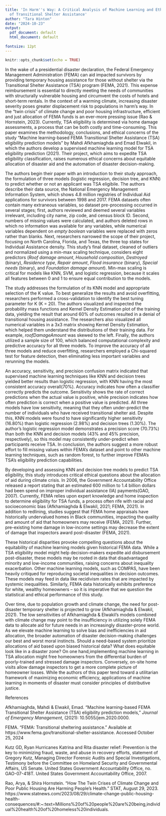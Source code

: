 ---
title: 'In Harm''s Way: A Critical Analysis of Machine Learning and Ethical Allocation
  of Transitional Shelter Assistance'
author: "Tara Hinton"
date: "2024-10-23"
output:
  pdf_document: default
  html_document: default
  
fontsize: 12pt
---

```{r setup, include=FALSE}
knitr::opts_chunk$set(echo = TRUE)
```

In the wake of a presidential disaster declaration, the Federal Emergency Management Administration (FEMA) can aid impacted survivors by providing temporary housing assistance for those without shelter via the Transitional Shelter Assistance (TSA) program (FEMA, 2021). This expense reimbursement is essential to directly meeting the needs of communities with structurally vulnerable housing and circumvent the costs of hotels and short-term rentals. In the context of a warming climate, increasing disaster severity poses greater displacement risk to populations in harm's way. In the "twin crisis" of climate change and poor housing infrastructure, efficient and just allocation of FEMA funds is an ever-more pressing issue (Rao & Hornstein, 2023). Currently, TSA eligibility is determined via home damage assessments, a process that can be both costly and time-consuming. This paper examines the methodology, conclusions, and ethical concerns of the study "Machine learning-based FEMA Transitional Shelter Assistance (TSA) eligibility prediction models" by Mahdi Afkhamiaghda and Emad Elwakil, in which the authors develop a supervised machine learning model for TSA eligibility prediction (2021). Their project, which aims to expedite TSA eligibility classification, raises numerous ethical concerns about equitable allocation of disaster aid and the automation of disaster decision-making. 

The authors begin their paper with an introduction to their study approach, the formulation of three models (logistic regression, decision tree, and KNN) to predict whether or not an applicant was TSA eligibile. The authors describe their data source, the National Emergency Management Information System, which shows 4.8 million registries of Individual Aid applications for survivors between 1998 and 2017. FEMA datasets often contain many extraneous variables, so dataset pre-processing occurred in several stages; first, authors reviewed and deemed several variables irrelevant, including city name, zip code, and census block ID. Second, numbers of missing values were calculated, and authors deleted rows in which no information was available for any variables, while numerical variables dependent on *empty boolean* variables were replaced with zeros rather than blanks. Next, researchers narrowed the scope of their project, focusing on North Carolina, Florida, and Texas, the three top states for Individual Assistance density. This study's final dataset, cleaned of outliers and normalized using a min-max scaling technique, considers eight predictors (*Roof damage amount*, *Household composition*, *Destroyed* (binary), *Residence type*, *Repair amount*, *Flood insurance* (binary), *Special needs* (binary), and *Foundation damage amount*). Min-max scaling is critical for models like KNN, SVM, and logistic regression, because it scales all features between 0 and 1 to ensure equal contribution to the models. 
 
The study addresses the formulation of its KNN model and appropriate selection of the K value. To best generalize the results and avoid overfitting, researchers performed a cross-validation to identify the best tuning parameter for K (K = 20). The authors visualized and inspected the probability mass functions and Kernel Density Estimation plot of the training data, yielding the result that around 60% of outcomes resulted in a denial of transitional housing assistance. The researchers also visualized all numerical variables  in a 3x3 matrix showing Kernel Density Estimation, which helped them understand the distributions of their training data. For example, *roofDamageAmount* was skewed to the left. Finally, the authors utilized a sample size of 100, which balanced computational complexity and predictive accuracy for all three models. To improve the accuracy of all three models and reduce overfitting, researchers employed a Chi-squared test for feature detection, then eliminating less important variables and rerunning the models. 

An accuracy, sensitivity, and precision confusion matrix indicated that supervised machine learning techniques like KNN and decision trees yielded better results than logistic regression, with KNN having the most consistent accuracy overall(70%). Accuracy indicates how often a classifier correctly predicts the outcome. Sensitivity shows the rate of correct predictions when the actual value is positive, while precision indicates how often prediction is correct when a positive value is predicted.  All three models have low sensitivity, meaning that they often under-predict the number of individuals who have received transitional shelter aid. Despite this, KNN models were found to have significantly higher sensitivity (16.80%) than logistic regression (2.98%) and decision trees (1.30%). The author's logistic regression model demonstrates a precision score (70.73%) than both the KNN and decision models (43% and 45% precision, respectively), so this model may consistently under-predict when participants receive TSA. In conclusion, the authors suggest a more robust effort to fill missing values within FEMA's dataset and point to other machine learning techniques, such as random forest, to further improve FEMA's TSA's eligibility prediction capabilities. 

By developing and assessing KNN and decision tree models to predict TSA eligibility, this study introduces critical ethical questions about the allocation of aid during climate crisis. In 2006, the Government Accountability Office released a report stating that an estimated 600 million to 1.4 billion dollars had been spend on improper individual
assistance (IA) payments(GAO, 2007). Currently, FEMA relies upon expert knowledge and home inspection to determine eligibility for TSA funds, a process often rife with racial and socioeconomic bias (Afkhamiaghda & Elwakil, 2021; FEMA, 2021). In addition to redlining, studies suggest that FEMA home appraisals have historically undervalued homes in Black communities, impacting the quality and amount of aid that homeowners may receive (FEMA, 2021). Further, pre-existing home damage in low-income settings may decrease the extent of damage that inspectors award post-disaster (FEMA, 2021). 

These historical disparities provoke compelling questions about the equitability of machine learning models given historical FEMA data. While a TSA eligibility model might help decision-makers expedite aid disbursement post-disaster, these models may be rooted in data that disadvantaged minority and low-income communities, raising concerns about inequality exacerbation. Other machine learning models, such as COMPAS, have been heavily critiqued for reproducing societal inequalities in decision outcomes. These models may feed in data like recidivism rates that are impacted by systemic inequalities. Similarly, FEMA data historically exhibits preference for white, wealthy homeowners -- so it is imperative that we question the statistical and ethical performance of this study. 

Over time, due to population growth and climate change, the need for post-disaster temporary shelter is projected to grow (Afkhamiaghda & Elwakil, 2021). The low sensitivities of Afkhamiaghda & Elwakil's models combined with climate change may point to the insufficiency in utilizing solely FEMA data to allocate aid for future needs in an increasingly disaster-prone world. As we elevate machine learning to solve bias and inefficiencies in aid allocation, the broader automation of disaster decision-making challenges our best and worst moral instincts. Should a need-based system prioritize allocations of aid based upon biased historical data? What does equitable look like in a disaster zone? On one hand,implementing machine learning in TSA allocation might free homeowners from the differential burden of poorly-trained and stressed damage inspectors. Conversely, on-site home visits allow damage inspectors to get a more complete picture of homeowner losses. While the authors of this paper tend toward a utilitarian framework of maximizing economic efficiency, applications of machine learning in moments of disaster must consider principles of distributive justice. 




References

Afkhamiaghda, Mahdi & Elwakil, Emad. "Machine learning-based FEMA Transitional Shelter Assistance (TSA) eligibility prediction models," *Journal of Emergency Management*, (2021): 10.5055/jem.2020.0000. 

FEMA. "FEMA: Transitional sheltering assistance." Available at
https://www.fema.gov/transitional-shelter-assistance. Accessed October
25, 2024

Kutz GD, Ryan Hurricanes Katrina and Rita disaster relief: Prevention is the key to minimizing fraud, waste, and abuse in recovery efforts, statement of Gregory Kutz, Managing Director Forensic Audits and Special Investigations, Testimony before the Committee on Homeland Security and Governmental Affairs, US Senate. United States Government Accountability Office, no. GAO-07-418T. United States Government Accountability Office, 2007.

Rao, Arya, & Shira Hornstein. “How The Twin Crises of Climate Change and Poor Public Housing Are Harming People’s Health.” STAT, August 29, 2023. https://www.statnews.com/2023/08/29/climate-change-public-housing-health-consequences/#:~:text=Millions%20of%20people%20are%20being,individual%20health%20of%20homeless%20individuals.

